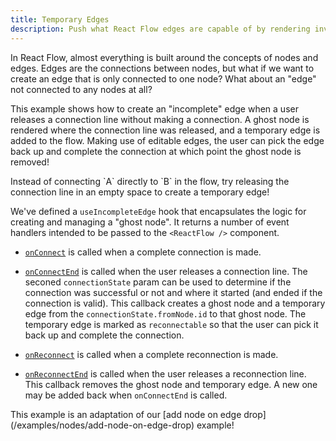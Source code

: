 ```yaml
---
title: Temporary Edges
description: Push what React Flow edges are capable of by rendering invisible ghost nodes.
---
```


In React Flow, almost everything is built around the concepts of nodes and edges.
Edges are the connections between nodes, but what if we want to create an edge
that is only connected to one node? What about an "edge" not connected to any
nodes at all?

This example shows how to create an "incomplete" edge when a user releases a
connection line without making a connection. A ghost node is rendered where the
connection line was released, and a temporary edge is added to the flow. Making
use of editable edges, the user can pick the edge back up and complete the
connection at which point the ghost node is removed!

<Callout type="info">
  Instead of connecting `A` directly to `B` in the flow, try releasing the
  connection line in an empty space to create a temporary edge!
</Callout>

<RemoteCodeViewer route="examples/edges/temporary-edges" framework="react" />

We've defined a `useIncompleteEdge` hook that encapsulates the logic for creating
and managing a "ghost node". It returns a number of event handlers intended to be
passed to the `<ReactFlow />` component.

- [`onConnect`](/api-reference/react-flow#on-connect) is called when a complete
  connection is made.

- [`onConnectEnd`](/api-reference/react-flow#on-connect-end) is called when the
  user releases a connection line. The seconed `connectionState` param can be used
  to determine if the connection was successful or not and where it started
  (and ended if the connection is valid). This callback creates a ghost node and a
  temporary edge from the `connectionState.fromNode.id` to that ghost node. The temporary
  edge is marked as `reconnectable` so that the user can pick it back up and
  complete the connection.

- [`onReconnect`](/api-reference/react-flow#on-reconnect) is called when a complete
  reconnection is made.

- [`onReconnectEnd`](/api-reference/react-flow#on-reconnect-start) is called when
  the user releases a reconnection line. This callback removes the ghost node and
  temporary edge. A new one may be added back when `onConnectEnd` is called.

<Callout type="info">
  This example is an adaptation of our [add node on edge
  drop](/examples/nodes/add-node-on-edge-drop) example!
</Callout>
